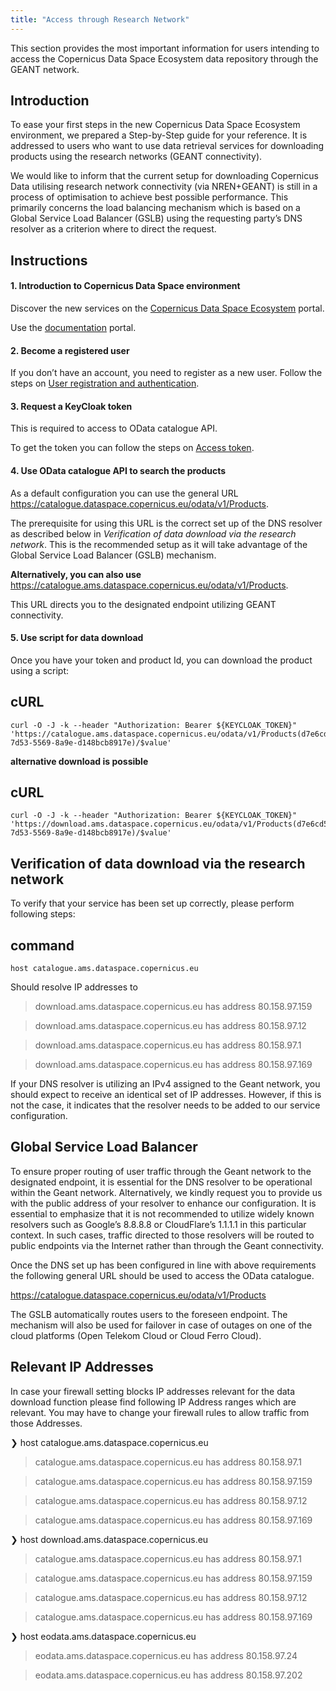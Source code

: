 ```yaml
---
title: "Access through Research Network"
---
```


This section provides the most important information for users intending to access the Copernicus Data Space Ecosystem data repository through the GEANT network.

## Introduction

To ease your first steps in the new Copernicus Data Space Ecosystem environment, we prepared a Step-by-Step guide for your reference. It is addressed to users who want to use data retrieval services for downloading products using the research networks (GEANT connectivity). 

We would like to inform that the current setup for downloading Copernicus Data utilising research network connectivity (via NREN+GEANT) is still in a process of optimisation to achieve best possible performance. This primarily concerns the load balancing mechanism which is based on a Global Service Load Balancer (GSLB) using the requesting party’s DNS resolver as a criterion where to direct the request.

## Instructions

####  1. Introduction to Copernicus Data Space environment

Discover the new services on the [Copernicus Data Space Ecosystem](https://dataspace.copernicus.eu/#/){target="_blank"} portal.

Use the [documentation](https://documentation.dataspace.copernicus.eu/Home.html){target="_blank"} portal.

####  2. Become a registered user

If you don’t have an account, you need to register as a new user.
Follow the steps on [User registration and authentication](https://documentation.dataspace.copernicus.eu/Registration.html){target="_blank"}.

####  3. Request a KeyCloak token
This is required to access to OData catalogue API.

To get the token you can follow the steps on [Access token](https://documentation.dataspace.copernicus.eu/APIs/Token.html){target="_blank"}.


#### 4. Use OData catalogue API to search the products

As a default configuration you can use the general URL [https://catalogue.dataspace.copernicus.eu/odata/v1/Products](https://catalogue.dataspace.copernicus.eu/odata/v1/Products){target="_blank"}.

The prerequisite for using this URL is the correct set up of the DNS resolver as described below in *Verification of data download via the research network*. This is the recommended setup as it will take advantage of the Global Service Load Balancer (GSLB) mechanism. 

 
**Alternatively, you can also use** [https://catalogue.ams.dataspace.copernicus.eu/odata/v1/Products](https://catalogue.ams.dataspace.copernicus.eu/odata/v1/Products){target="_blank"}.

This URL directs you to the designated endpoint utilizing GEANT connectivity. 
 
 
####  5. Use script for data download
Once you have your token and product Id, you can download the product using a script:

::: {.panel-tabset}

# cURL

```
curl -O -J -k --header "Authorization: Bearer ${KEYCLOAK_TOKEN}" 'https://catalogue.ams.dataspace.copernicus.eu/odata/v1/Products(d7e6cd54-7d53-5569-8a9e-d148bcb8917e)/$value' 
```
:::

**alternative download is possible**

::: {.panel-tabset}

# cURL

```
curl -O -J -k --header "Authorization: Bearer ${KEYCLOAK_TOKEN}" 'https://download.ams.dataspace.copernicus.eu/odata/v1/Products(d7e6cd54-7d53-5569-8a9e-d148bcb8917e)/$value' 
```
:::


## Verification of data download via the research network


To verify that your service has been set up correctly, please perform following steps:

::: {.panel-tabset}

# command

```
host catalogue.ams.dataspace.copernicus.eu
```
:::

 
Should resolve IP addresses to  

> download.ams.dataspace.copernicus.eu has address 80.158.97.159

> download.ams.dataspace.copernicus.eu has address 80.158.97.12

> download.ams.dataspace.copernicus.eu has address 80.158.97.1

> download.ams.dataspace.copernicus.eu has address 80.158.97.169 

If your DNS resolver is utilizing an IPv4 assigned to the Geant network, you should expect to receive an identical set of IP addresses. However, if this is not the case, it indicates that the resolver needs to be added to our service configuration. 


## Global Service Load Balancer 

To ensure proper routing of user traffic through the Geant network to the designated endpoint, it is essential for the DNS resolver to be operational within the Geant network. Alternatively, we kindly request you to provide us with the public address of your resolver to enhance our configuration. It is essential to emphasize that it is not recommended to utilize widely known resolvers such as Google's 8.8.8.8 or CloudFlare's 1.1.1.1 in this particular context. In such cases, traffic directed to those resolvers will be routed to public endpoints via the Internet rather than through the Geant connectivity. 

Once the DNS set up has been configured in line with above requirements the following general URL should be used to access the OData catalogue.  

[https://catalogue.dataspace.copernicus.eu/odata/v1/Products](https://catalogue.dataspace.copernicus.eu/odata/v1/Products){target="_blank"}

The GSLB automatically routes users to the foreseen endpoint. The mechanism will also be used for failover in case of outages on one of the cloud platforms (Open Telekom Cloud or Cloud Ferro Cloud). 

##  Relevant IP Addresses 


In case your firewall setting blocks IP addresses relevant for the data download function please find following IP Address ranges which are relevant. You may have to change your firewall rules to allow traffic from those Addresses. 

❯ host catalogue.ams.dataspace.copernicus.eu 

> catalogue.ams.dataspace.copernicus.eu has address 80.158.97.1 

> catalogue.ams.dataspace.copernicus.eu has address 80.158.97.159 

> catalogue.ams.dataspace.copernicus.eu has address 80.158.97.12 

> catalogue.ams.dataspace.copernicus.eu has address 80.158.97.169

❯ host download.ams.dataspace.copernicus.eu

> catalogue.ams.dataspace.copernicus.eu has address 80.158.97.1 

> catalogue.ams.dataspace.copernicus.eu has address 80.158.97.159 

> catalogue.ams.dataspace.copernicus.eu has address 80.158.97.12 

> catalogue.ams.dataspace.copernicus.eu has address 80.158.97.169

❯ host eodata.ams.dataspace.copernicus.eu

> eodata.ams.dataspace.copernicus.eu has address 80.158.97.24 

> eodata.ams.dataspace.copernicus.eu has address 80.158.97.202
